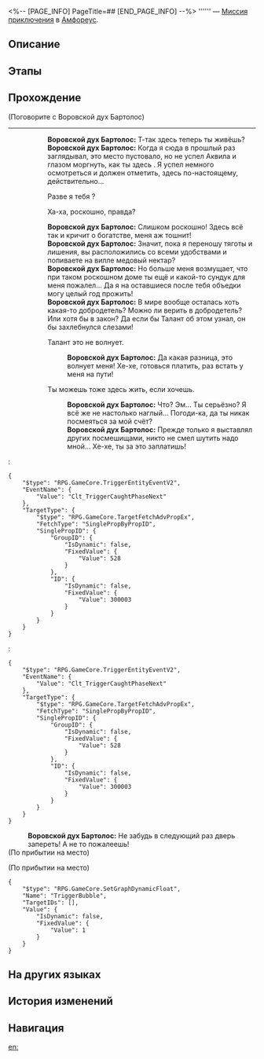 <%-- [PAGE_INFO]
PageTitle=##
[END_PAGE_INFO] --%>
{{Дополнить|Диалоги.}}
{{Миссия Инфобокс
|id              = 4015703
|Название        = 
|Изображение     = Миссия .png
|Тип             = Миссия приключения
|Событие         = 
|Глава           = 
|Условия         = Завершена [[Миссия Освоения]] «[[О серебряная колесница, мчись на тёмные земли]]»
|Персонажи       = Воровской дух Бартолос; Первопроходец
|СтартЛокация    = [[Амфореус]] — [[Вечный священный город Охема]]
|Мир             = Амфореус
|Предыдущая      = 
|Следующая       = 
|Награды         = Звёздный нефрит*40; Небесная амброзия*60
}}
'''''' — [[Миссия приключения]] в [[Амфореус]].

==Описание==
{{Описание|<!--официальное описание из Перекрёстка судеб-->}}

==Этапы==


==Прохождение==
{{Дополнить}}

;(Поговорите с Воровской дух Бартолос)
----
::'''Воровской дух Бартолос:''' Т-так здесь теперь ты живёшь?
::'''Воровской дух Бартолос:''' Когда я сюда в прошлый раз заглядывал, это место пустовало, но не успел Аквила и глазом моргнуть, как ты здесь {{MC|ж=поселилась|м=поселился}}. Я успел немного осмотреться и должен отметить, здесь по-настоящему, действительно...
::{{Диалог|Стрелка}} Разве я тебя {{MC|ж=приглашала|м=приглашал}}?
::{{Диалог|Стрелка}} Ха-ха, роскошно, правда?
::'''Воровской дух Бартолос:''' Слишком роскошно! Здесь всё так и кричит о богатстве, меня аж тошнит!
::'''Воровской дух Бартолос:''' Значит, пока я переношу тяготы и лишения, вы расположились со всеми удобствами и попиваете на вилле медовый нектар?
::'''Воровской дух Бартолос:''' Но больше меня возмущает, что при таком роскошном доме ты ещё и какой-то сундук для меня пожалел... Да я на оставшиеся после тебя объедки могу целый год прожить!
::'''Воровской дух Бартолос:''' В мире вообще осталась хоть какая-то добродетель? Можно ли верить в добродетель? Или хотя бы в закон? Да если бы Талант об этом узнал, он бы захлебнулся слезами!
::{{Диалог|Стрелка}} Талант это не волнует.
:::'''Воровской дух Бартолос:''' Да какая разница, это волнует меня! Хе-хе, готовься платить, раз {{MC|ж=посмела|м=посмел}} встать у меня на пути!
::{{Диалог|Стрелка}} Ты можешь тоже здесь жить, если хочешь.
:::'''Воровской дух Бартолос:''' Что? Эм... Ты серьёзно? Я всё же не настолько наглый... Погоди-ка, да ты никак посмеяться {{MC|ж=решила|м=решил}} за мой счёт?
:::'''Воровской дух Бартолос:''' Прежде только я выставлял других посмешищами, никто не смел шутить надо мной... Хе-хе, ты за это заплатишь!
:<pre>{
	"$type": "RPG.GameCore.TriggerEntityEventV2",
	"EventName": {
		"Value": "Clt_TriggerCaughtPhaseNext"
	},
	"TargetType": {
		"$type": "RPG.GameCore.TargetFetchAdvPropEx",
		"FetchType": "SinglePropByPropID",
		"SinglePropID": {
			"GroupID": {
				"IsDynamic": false,
				"FixedValue": {
					"Value": 528
				}
			},
			"ID": {
				"IsDynamic": false,
				"FixedValue": {
					"Value": 300003
				}
			}
		}
	}
}</pre>
::<!--0.25-second delay-->
:<pre>{
	"$type": "RPG.GameCore.TriggerEntityEventV2",
	"EventName": {
		"Value": "Clt_TriggerCaughtPhaseNext"
	},
	"TargetType": {
		"$type": "RPG.GameCore.TargetFetchAdvPropEx",
		"FetchType": "SinglePropByPropID",
		"SinglePropID": {
			"GroupID": {
				"IsDynamic": false,
				"FixedValue": {
					"Value": 528
				}
			},
			"ID": {
				"IsDynamic": false,
				"FixedValue": {
					"Value": 300003
				}
			}
		}
	}
}</pre>
::<!--1.75-second delay-->
:;(Enter battle)
::{{Список врагов|mode=sent|Охотница ярости*2; Воровской дух Бартолос*1}}
:'''Воровской дух Бартолос:''' Не забудь в следующий раз дверь запереть! А не то пожалеешь!
;(По прибытии на место)

;(По прибытии на место)
<pre>{
	"$type": "RPG.GameCore.SetGraphDynamicFloat",
	"Name": "TriggerBubble",
	"TargetIDs": [],
	"Value": {
		"IsDynamic": false,
		"FixedValue": {
			"Value": 1
		}
	}
}</pre>
{{Диалог Конец}}

==На других языках==
{{На других языках
|en   = 
|zhs  = 
|zht  = 
|ja   = 
|ko   = 
|es   = 
|fr   = 
|ru   = 
|th   = 
|vi   = 
|de   = 
|id   = 
|pt   = 
}}

==История изменений==
{{История изменений|3.5}}

==Навигация==
{{Миссия приключения Навбокс|Глава }}

[[en:]]

